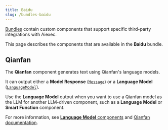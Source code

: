 ```yaml
---
title: Baidu
slug: /bundles-baidu
---
```



[Bundles](/components-bundle-components) contain custom components that support specific third-party integrations with Aiexec.

This page describes the components that are available in the **Baidu** bundle.

## Qianfan

The **Qianfan** component generates text using Qianfan's language models.

It can output either a **Model Response** ([`Message`](/data-types#message)) or a **Language Model** ([`LanguageModel`](/data-types#languagemodel)).

Use the **Language Model** output when you want to use a Qianfan model as the LLM for another LLM-driven component, such as a **Language Model** or **Smart Function** component.

For more information, see [**Language Model** components](/components-models) and [Qianfan documentation](https://github.com/baidubce/bce-qianfan-sdk).